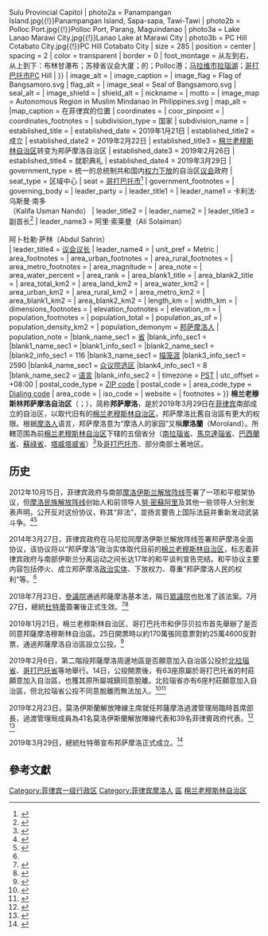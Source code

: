 {{noteTA
|1=zh-cn:杜特尔特;zh-tw:杜特蒂;zh-hk:杜特爾特;zh-mo:杜特爾特;
}}
{{Infobox settlement
| name                    = 邦萨摩洛
| official_name           = 棉兰老穆斯林邦萨摩洛自治区<br />{{lang-en|Bangsamoro Autonomous Region in Muslim Mindanao}}<br />{{lang-tl|Rehiyong Awtonomo ng Bangsamoro sa Muslim Mindanao}}<br />{{lang-ar|منطقة بانجسامورو ذاتية الحكم فى مسلمى مينداناو}}
| native_name             = {{native name|ar|بانجسامورو}}<br />{{native name|tsg|باڠسامورو}}
| settlement_type         = {{le|菲律宾自治区|Autonomous regions of the Philippines|自治区}}
<!-- Skyline  -->
|image_skyline          = {{Photomontage
| photo1a = Bulingan Falls Lamitan.jpg{{!}}Bulingan Falls, Lamitan city, Basilan
| photo1b = Sulu Provincial Capitol building.JPG{{!}}Sulu Provincial Capitol
| photo2a = Panampangan Island.jpg{{!}}Panampangan Island, Sapa-sapa, Tawi-Tawi
| photo2b = Polloc Port.jpg{{!}}Polloc Port, Parang, Maguindanao
| photo3a = Lake Lanao Marawi City.jpg{{!}}Lanao Lake at Marawi City
| photo3b = PC Hill Cotabato City.jpg{{!}}PC Hill Cotabato City
| size = 285
| position = center
| spacing = 2
| color = transparent
| border = 0
| foot_montage = 从左到右，从上到下：{{le|拉米坦|Lamitan}}布林甘瀑布；苏禄省议会大厦；{{le|萨帕萨帕|Sapa-Sapa, Tawi-Tawi}}的{{le|Panampangan岛|Panampangan Island}}；{{le|帕朗 (马京达瑙省)|Parang, Maguindanao|帕朗}}Polloc港；[[马拉维_(菲律宾)|马拉维市]][[拉瑙湖_(菲律宾)|拉瑙湖]]；[[哥打巴托市|哥打巴托市]]PC Hill
| 
}}
| image_alt               = 
| image_caption           = 
| image_flag              = Flag of Bangsamoro.svg <!--- Parliament Bill No. 7 has been approved and signed by the Chief Minister last august 28, 2019--->
| flag_alt                = 
| image_seal              = Seal of Bangsamoro.svg
| seal_alt                = 
| image_shield            = 
| shield_alt              = 
| nickname                = 
| motto                   = 
| image_map               = Autonomous Region in Muslim Mindanao in Philippines.svg
| map_alt                 = 
|map_caption            = 在菲律宾的位置
| coordinates             = {{coord|region:PH|format=dms|display=inline,title}}
| coor_pinpoint           = 
| coordinates_footnotes   = 
| subdivision_type        = 国家
| subdivision_name        = {{PHL}}
| established_title       = {{le|2019年邦萨摩洛自治公投|2019 Bangsamoro autonomy plebiscite|自治公投}}
| established_date        = 2019年1月21日
| established_title2       = {{le|邦萨摩洛过渡权力机构|Bangsamoro Transition Authority}}成立
| established_date2        = 2019年2月22日
| established_title3       = [[棉兰老穆斯林自治区|棉兰老穆斯林自治区]]转变为邦萨摩洛自治区
| established_date3        = 2019年2月26日
| established_title4       = 就职典礼
| established_date4        = 2019年3月29日
| government_type         = 统一的总统制共和国内[[权力下放|权力下放]]的自治区[[议会制|议会]]政府
| seat_type               = 区域中心
| seat                    = [[哥打巴托市|哥打巴托市]]<ref name="armmturns">{{cite news |last1=Unson |first1=John |title=ARMM turns over power to Bangsamoro authority|url=https://www.philstar.com/headlines/2019/02/27/1897169/armm-turns-over-power-bangsamoro-authority |accessdate=2019-02-27 |work=The Philippine Star |date=2019-02-27}}</ref>{{small|（实际上）}}
| government_footnotes    = 
| governing_body          = {{le|邦萨摩洛过渡当局|Bangsamoro Transition Authority}}
| leader_party            = 
| leader_title1            = {{le|邦萨摩洛瓦利|Wali of Bangsamoro|瓦利}}
| leader_name1             = 卡利法·乌斯曼·南多<br>（Kalifa Usman Nando）
| leader_title2            = {{le|邦萨摩洛首席部长|Chief Minister of Bangsamoro|首席部长}}
| leader_name2             = {{le|穆拉德·易卜拉欣|Murad Ebrahim}}
| leader_title3            = 副首长<ref name=muradvows>{{cite news |last1=Arguilas |first1=Carolyn |title=Murad vows a government “free of all the ills of governance;” names 10 ministers |url=https://www.mindanews.com/peace-process/2019/02/murad-vows-a-government-free-of-all-the-ills-of-governance-names-10-ministers/ |accessdate=2019-02-27 |work=MindaNews |date=2019-02-27}}</ref>
| leader_name3             = 阿里·索莱曼（Ali Solaiman）<br>{{small|（大陆代表）}}<br>阿卜杜勒·萨林（Abdul Sahrin）<br>{{small|（岛屿代表）}}
| leader_title4            = [[邦萨摩洛议会|议会议长]]
| leader_name4             = {{le|Pangalian Balindong|Pangalian Balindong}}
| unit_pref               = Metric
<!-- ALL fields with measurements have automatic unit conversion -->
| area_footnotes          = 
| area_urban_footnotes    = 
| area_rural_footnotes    = 
| area_metro_footnotes    = 
| area_magnitude          = 
| area_note               = 
| area_water_percent      = 
| area_rank               = 
| area_blank1_title       = 
| area_blank2_title       = 
<!-- square kilometers -->
| area_total_km2          =
| area_land_km2           = 
| area_water_km2          = 
| area_urban_km2          = 
| area_rural_km2          = 
| area_metro_km2          = 
| area_blank1_km2         = 
| area_blank2_km2         = 
| length_km               = 
| width_km                = 
| dimensions_footnotes    = 
| elevation_footnotes     = 
| elevation_m             = 
| population_footnotes    = 
| population_total        = 
| population_as_of        = 
| population_density_km2  = 
| population_demonym      = [[摩洛人|邦萨摩洛人]]
| population_note         = 
|blank_name_sec1        = [[菲律宾省份列表|省]]
|blank_info_sec1        = {{Collapsible list
 | titlestyle              = font-weight:normal;text-align:left;background-color:WhiteSmoke;
 | title                   = 5
 | [[巴西兰省|巴西兰省]]
 | [[南拉瑙省|南拉瑙省]]
 | [[马京达瑙省|马京达瑙省]]
 | [[苏禄省|苏禄省]]
 | [[塔威塔威省|塔威塔威省]]
 }}
|blank1_name_sec1       = {{le|菲律宾城市|Cities of the Philippines|城市}}
|blank1_info_sec1       = {{Collapsible list
 | titlestyle              = font-weight:normal;text-align:left;background-color:WhiteSmoke;
 | title                   = 3
 | [[哥打巴托市|哥打巴托市]]
 | {{le|拉米坦|Lamitan}}
 | [[马拉维_(菲律宾)|马拉维]]
 }}
|blank2_name_sec1       = {{le|菲律宾城镇|Municipalities of the Philippines|城镇}}
|blank2_info_sec1       = 116
|blank3_name_sec1       = [[描笼涯|描笼涯]]
|blank3_info_sec1       = 2590
|blank4_name_sec1       = [[菲律宾众议院|众议院选区]]
|blank4_info_sec1       = 8
|blank_name_sec2        = [[菲律宾语言|语言]]
|blank_info_sec2        = {{hlist |                  [[菲律宾语|菲律宾语]] | [[阿拉伯语|阿拉伯语]] | [[英语|英语]] | {{le|马拉瑙语|Maranao language}} | [[宿务语|宿务语]] | {{le|雅坎语|Yakan language}} | [[陶苏格语|陶苏格语]] | {{le|萨马语|Sama language}} | {{le|伊拉努语|Iranun language}} | [[查瓦卡诺语|查瓦卡诺语]] | {{le|蒂鲁雷语|Tiruray language}} | {{le|马京达瑙语|Maguindanao language}} | {{le|沙巴马来语|Malay trade and creole languages#Sabah Malay}}}}
| timezone                = [[菲律宾标准时间|PST]]
| utc_offset              = +08:00
| postal_code_type        = [[List_of_ZIP_codes_in_the_Philippines|ZIP code]]
| postal_code             = 
| area_code_type          = [[Telephone_numbers_in_the_Philippines|Dialing code]]
| area_code               = {{PH wikidata|area_code}}
| iso_code                = 
| website                 ={{URL|bangsamoro.gov.ph}}
| footnotes               = 
}}
'''棉兰老穆斯林邦萨摩洛自治区'''（{{lang-tl|Rehiyong Awtonomo ng Bangsamoro sa Muslim Mindanao}}；{{lang-ar|منطقة بانجسامورو ذاتية الحكم فى مسلمى مينداناو}}），简称'''邦萨摩洛'''，是於2019年3月29日在[[菲律宾|菲律宾]]南部成立的自治区，以取代旧有的[[棉兰老穆斯林自治区|棉兰老穆斯林自治区]]，邦萨摩洛比舊自治區有更大的权限。根据[[摩洛人|摩洛人]]语言，邦萨摩洛意为“摩洛人的家园”又稱'''摩洛蘭'''（Moroland）。所轄范围為前[[棉兰老穆斯林自治区|棉兰老穆斯林自治区]]下辖的五個省分（[[南拉瑙省|南拉瑙省]]、[[馬京達瑙省|馬京達瑙省]]、[[巴西蘭省|巴西蘭省]]、[[蘇祿省|蘇祿省]]、[[塔威塔威省|塔威塔威省]]）<ref>{{cite web|url=https://www.yzzk.com/cfm/blogger3.cfm?id=1551929087284&author=%E9%BB%83%E6%A3%9F%E6%98%9F|title=菲南摩洛國自治實現　和平民主啟航|publisher=中央社|date=2019-03-17|accessdate=2019-04-27|author=黃棟星}}</ref>及[[哥打巴托市|哥打巴托市]]、部分南部土著地区。

== 历史 ==
2012年10月15日，菲律宾政府与南部[[摩洛伊斯兰解放阵线|摩洛伊斯兰解放阵线]]签署了一项和平框架协议，但[[摩洛民族解放阵线|摩洛民族解放阵线]]创始人和前领导人[[努·密蘇阿里|努·密蘇阿里]]及其他一些领导人分别发表声明，公开反对这份协议，称其“非法”，並扬言要告上国际法庭并重新发动武装斗争。<ref>{{cite news |last1=Legaspi |first1=Amita O. |title=‘Who is he?’ Senate panel to press Iqbal on real name |url=https://www.gmanetwork.com/news/news/nation/466946/who-is-he-senate-panel-to-press-iqbal-on-real-name/story/ |access-date=2015-04-10 |work=GMA News |date=2015-04-09}}</ref><ref name="aljazeera">{{cite news |last1=Regencia |first1=Ted |title=Philippines prepares for historic peace deal |url=https://www.aljazeera.com/indepth/features/2014/03/philippines-prepares-historic-peace-deal-milf-201432411220461644.html |work=Al Jazeera |date=2014-03-25}}</ref>

2014年3月27日，菲律宾政府在马尼拉同摩洛伊斯兰解放阵线签署邦萨摩洛全面协议，该协议将以“邦萨摩洛”政治实体取代目前的[[棉兰老穆斯林自治区|棉兰老穆斯林自治区]]，标志着菲律宾政府与南部伊斯兰分离运动之间长达17年的和平谈判宣告完结。和平协议主要内容包括停火、成立邦萨摩洛[[政治实体|政治实体]]、下放权力、尊重“邦萨摩洛人民的权利”等。<ref name="aljazeera"/>

2018年7月23日，[[菲律賓參議院|參議院]]通過邦薩摩洛基本法，隔日[[菲律賓眾議院|眾議院]]也批准了該法案。7月27日，總統[[杜特蒂|杜特蒂]]簽署後正式生效。<ref>{{cite web|url=https://www.cna.com.tw/news/aopl/201807270173.aspx|title=杜特蒂簽署莫洛國組織法 盼換得南部和平|publisher=中央社|date=2018-07-27|accessdate=2019-04-25|author=林行健}}</ref><ref>{{cite web|url=https://www.ettoday.net/news/20180726/1220119.htm|title=菲律賓同意「莫洛國」自治區成立　杜拉蒂：終結世紀憎恨|publisher=ETtoday|date=2018-07-26|accessdate=2019-04-25|author=國際中心／綜合報導}}</ref>

2019年1月21日，棉兰老穆斯林自治区、哥打巴托市和伊莎贝拉市首先舉辦了是否同意邦薩摩洛穆斯林自治區。25日開票時以約170萬張同意票對約25萬4600反對票，通過邦薩摩洛自治區設立公投。<ref>{{cite web|url=https://www.cna.com.tw/news/aopl/201901250337.aspx|title=菲南公投通過建「莫洛國」 盼終結戰亂|publisher=亞洲週刊|date=2019-01-26|accessdate=2019-04-25|author=林行健}}</ref>

2019年2月6日，第二階段邦薩摩洛周邊地區是否願意加入自治區公投於[[北拉瑙省|北拉瑙省]]、[[哥打巴托省|哥打巴托省]]等地舉行。14日，公投開票後，有63座原屬於哥打巴托省的村莊願意加入自治區，也獲其原所屬城鎮同意脫離。北拉瑙省亦有6座村莊願意加入自治區，但北拉瑙省公投不同意脫離而無法加入。<ref>{{cite web|url=https://www.cna.com.tw/news/aopl/201902140367.aspx|title=63村表決加入 菲南莫洛國自治區擴大|publisher=中央社|date=2019-02-14|accessdate=2019-04-25|author=林行健}}</ref><ref>{{cite web|url=http://www.shangbao.com.ph/fgyw/2019/02-15/79733.shtml|title=菲南摩洛國自治區擴大|publisher=菲律賓商報|date=2019-02-15|accessdate=2019-04-26|}}</ref>

2019年2月23日，莫洛伊斯蘭解放陣線主席{{tsl|en||Murad Ebrahim|哈吉·易卜拉欣}}就任邦薩摩洛過渡管理局臨時首席部長，過渡管理局成員為41名莫洛伊斯蘭解放陣線代表和39名菲律賓政府代表。<ref>{{cite web|url=http://www.shangbao.com.ph/fgyw/2019/02-23/79952.shtml|title=穆拉德任摩洛國自治區 過渡政府臨時首席部長|publisher=菲律賓商報|date=2019-02-23|accessdate=2019-04-25}}</ref>
<ref>{{cite web|url=http://www.shangbao.com.ph/fgyw/2019/02-25/79991.shtml|title=摩洛國自治區明正式上任|publisher=菲律賓商報|date=2019-02-25|accessdate=2019-04-25}}</ref>

2019年3月29日，總統杜特蒂宣布邦萨摩洛正式成立。<ref>{{cite web|url=http://www.xinhuanet.com/world/2019-03/30/c_1124303488.htm|title=菲律宾总统宣布成立“邦萨摩洛”穆斯林自治区|publisher=新華網|date=2019-03-30|accessdate=2019-04-25|author1=袁梦晨|author2=郑昕}}</ref>

==參考文獻==
{{Reflist}}

{{菲律賓行政區劃}}

[[Category:菲律宾一级行政区|Category:菲律宾一级行政区]]
[[Category:菲律宾摩洛人|Category:菲律宾摩洛人]]
[[Category:民答那峨島行政區劃|區]]
[[Category:棉兰老穆斯林自治区|]]